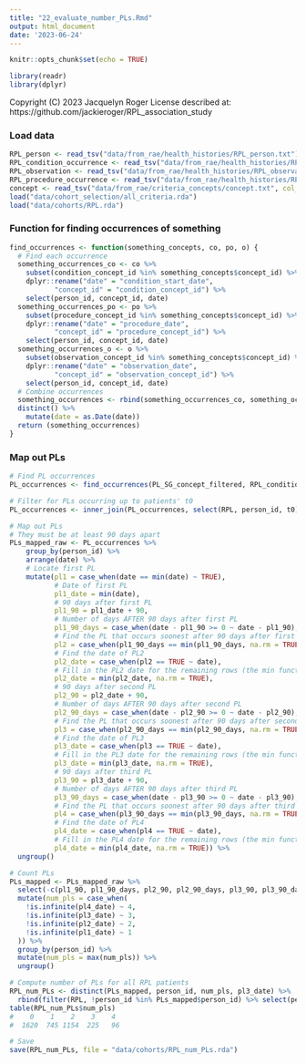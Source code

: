 ```yaml
---
title: "22_evaluate_number_PLs.Rmd"
output: html_document
date: '2023-06-24'
---
```


```r

knitr::opts_chunk$set(echo = TRUE)

library(readr)
library(dplyr)

```

Copyright (C) 2023 Jacquelyn Roger
License described at: https://github.com/jackieroger/RPL_association_study

### Load data

```r

RPL_person <- read_tsv("data/from_rae/health_histories/RPL_person.txt")
RPL_condition_occurrence <- read_tsv("data/from_rae/health_histories/RPL_condition_occurrence.txt")
RPL_observation <- read_tsv("data/from_rae/health_histories/RPL_observation.txt")
RPL_procedure_occurrence <- read_tsv("data/from_rae/health_histories/RPL_procedure_occurrence.txt")
concept <- read_tsv("data/from_rae/criteria_concepts/concept.txt", col_types = cols(.default = col_character()))
load("data/cohort_selection/all_criteria.rda")
load("data/cohorts/RPL.rda")

```

### Function for finding occurrences of something

```r

find_occurrences <- function(something_concepts, co, po, o) {
  # Find each occurrence
  something_occurrences_co <- co %>%
    subset(condition_concept_id %in% something_concepts$concept_id) %>%
    dplyr::rename("date" = "condition_start_date",
           "concept_id" = "condition_concept_id") %>%
    select(person_id, concept_id, date)
  something_occurrences_po <- po %>%
    subset(procedure_concept_id %in% something_concepts$concept_id) %>%
    dplyr::rename("date" = "procedure_date",
           "concept_id" = "procedure_concept_id") %>%
    select(person_id, concept_id, date)
  something_occurrences_o <- o %>%
    subset(observation_concept_id %in% something_concepts$concept_id) %>%
    dplyr::rename("date" = "observation_date",
           "concept_id" = "observation_concept_id") %>%
    select(person_id, concept_id, date)
  # Combine occurrences
  something_occurrences <- rbind(something_occurrences_co, something_occurrences_po, something_occurrences_o) %>%
  distinct() %>%
    mutate(date = as.Date(date))
  return (something_occurrences)
}

```

### Map out PLs

```r

# Find PL occurrences
PL_occurrences <- find_occurrences(PL_SG_concept_filtered, RPL_condition_occurrence, RPL_procedure_occurrence, RPL_observation)

# Filter for PLs occurring up to patients' t0
PL_occurrences <- inner_join(PL_occurrences, select(RPL, person_id, t0))

# Map out PLs
# They must be at least 90 days apart
PLs_mapped_raw <- PL_occurrences %>%
    group_by(person_id) %>%
    arrange(date) %>%
    # Locate first PL
    mutate(pl1 = case_when(date == min(date) ~ TRUE),
           # Date of first PL
           pl1_date = min(date),
           # 90 days after first PL
           pl1_90 = pl1_date + 90,
           # Number of days AFTER 90 days after first PL
           pl1_90_days = case_when(date - pl1_90 >= 0 ~ date - pl1_90),
           # Find the PL that occurs soonest after 90 days after first PL
           pl2 = case_when(pl1_90_days == min(pl1_90_days, na.rm = TRUE) ~ TRUE),
           # Find the date of PL2
           pl2_date = case_when(pl2 == TRUE ~ date),
           # Fill in the PL2 date for the remaining rows (the min function is arbitrary here)
           pl2_date = min(pl2_date, na.rm = TRUE),
           # 90 days after second PL
           pl2_90 = pl2_date + 90,
           # Number of days AFTER 90 days after second PL
           pl2_90_days = case_when(date - pl2_90 >= 0 ~ date - pl2_90),
           # Find the PL that occurs soonest after 90 days after second PL
           pl3 = case_when(pl2_90_days == min(pl2_90_days, na.rm = TRUE) ~ TRUE),
           # Find the date of PL3
           pl3_date = case_when(pl3 == TRUE ~ date),
           # Fill in the PL3 date for the remaining rows (the min function is arbitrary here)
           pl3_date = min(pl3_date, na.rm = TRUE),
           # 90 days after third PL
           pl3_90 = pl3_date + 90,
           # Number of days AFTER 90 days after third PL
           pl3_90_days = case_when(date - pl3_90 >= 0 ~ date - pl3_90),
           # Find the PL that occurs soonest after 90 days after third PL
           pl4 = case_when(pl3_90_days == min(pl3_90_days, na.rm = TRUE) ~ TRUE),
           # Find the date of PL4
           pl4_date = case_when(pl4 == TRUE ~ date),
           # Fill in the PL4 date for the remaining rows (the min function is arbitrary here)
           pl4_date = min(pl4_date, na.rm = TRUE)) %>%
  ungroup()

# Count PLs
PLs_mapped <- PLs_mapped_raw %>%
  select(-c(pl1_90, pl1_90_days, pl2_90, pl2_90_days, pl3_90, pl3_90_days)) %>%
  mutate(num_pls = case_when(
    !is.infinite(pl4_date) ~ 4,
    !is.infinite(pl3_date) ~ 3,
    !is.infinite(pl2_date) ~ 2,
    !is.infinite(pl1_date) ~ 1
  )) %>%
  group_by(person_id) %>%
  mutate(num_pls = max(num_pls)) %>%
  ungroup()

# Compute number of PLs for all RPL patients
RPL_num_PLs <- distinct(PLs_mapped, person_id, num_pls, pl3_date) %>%
  rbind(filter(RPL, !person_id %in% PLs_mapped$person_id) %>% select(person_id) %>% mutate(num_pls = 0, pl3_date = NA))
table(RPL_num_PLs$num_pls)
#    0    1    2    3    4 
#  1620  745 1154  225   96

# Save
save(RPL_num_PLs, file = "data/cohorts/RPL_num_PLs.rda")

```



